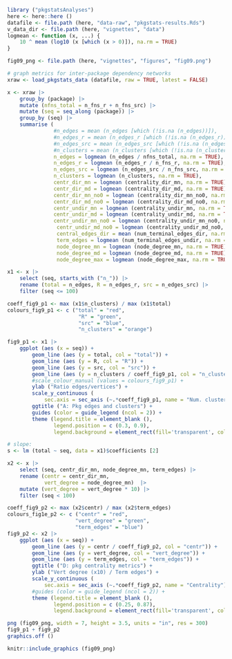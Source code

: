 
<!--
Fig 9 but over package release instead of year
-->

```r
library ("pkgstatsAnalyses")
here <- here::here ()
datafile <- file.path (here, "data-raw", "pkgstats-results.Rds")
v_data_dir <- file.path (here, "vignettes", "data")
logmean <- function (x, ...) {
    10 ^ mean (log10 (x [which (x > 0)]), na.rm = TRUE)
}

fig09_png <- file.path (here, "vignettes", "figures", "fig09.png")
```

```r
# graph metrics for inter-package dependency networks
xraw <- load_pkgstats_data (datafile, raw = TRUE, latest = FALSE)

x <- xraw |>
    group_by (package) |>
    mutate (nfns_total = n_fns_r + n_fns_src) |>
    mutate (seq = seq_along (package)) |>
    group_by (seq) |>
    summarise (
               #n_edges = mean (n_edges [which (!is.na (n_edges))]),
               #n_edges_r = mean (n_edges_r [which (!is.na (n_edges_r))]),
               #n_edges_src = mean (n_edges_src [which (!is.na (n_edges_src))]),
               #n_clusters = mean (n_clusters [which (!is.na (n_clusters))]),
               n_edges = logmean (n_edges / nfns_total, na.rm = TRUE),
               n_edges_r = logmean (n_edges_r / n_fns_r, na.rm = TRUE),
               n_edges_src = logmean (n_edges_src / n_fns_src, na.rm = TRUE),
               n_clusters = logmean (n_clusters, na.rm = TRUE),
               centr_dir_mn = logmean (centrality_dir_mn, na.rm = TRUE),
               centr_dir_md = logmean (centrality_dir_md, na.rm = TRUE),
               centr_dir_mn_no0 = logmean (centrality_dir_mn_no0, na.rm = TRUE),
               centr_dir_md_no0 = logmean (centrality_dir_md_no0, na.rm = TRUE),
               centr_undir_mn = logmean (centrality_undir_mn, na.rm = TRUE),
               centr_undir_md = logmean (centrality_undir_md, na.rm = TRUE),
               centr_undir_mn_no0 = logmean (centrality_undir_mn_no0, na.rm = TRUE),
                centr_undir_md_no0 = logmean (centrality_undir_md_no0, na.rm = TRUE),
                central_edges_dir = mean (num_terminal_edges_dir, na.rm = TRUE),
                term_edges = logmean (num_terminal_edges_undir, na.rm = TRUE),
                node_degree_mn = logmean (node_degree_mn, na.rm = TRUE),
                node_degree_md = logmean (node_degree_md, na.rm = TRUE),
                node_degree_max = logmean (node_degree_max, na.rm = TRUE))
```


```r
x1 <- x |>
    select (seq, starts_with ("n_")) |>
    rename (total = n_edges, R = n_edges_r, src = n_edges_src) |>
    filter (seq <= 100)

coeff_fig9_p1 <- max (x1$n_clusters) / max (x1$total)
colours_fig9_p1 <- c ("total" = "red",
                       "R" = "green",
                       "src" = "blue",
                       "n_clusters" = "orange")

fig9_p1 <- x1 |>
    ggplot (aes (x = seq)) +
        geom_line (aes (y = total, col = "total")) +
        geom_line (aes (y = R, col = "R")) +
        geom_line (aes (y = src, col = "src")) +
        geom_line (aes (y = n_clusters / coeff_fig9_p1, col = "n_clusters")) +
        #scale_colour_manual (values = colours_fig9_p1) +
        ylab ("Ratio edges/vertices") +
        scale_y_continuous (
            sec.axis = sec_axis (~.*coeff_fig9_p1, name = "Num. clusters")) +
        ggtitle ("A: Pkg edges and clusters") +
        guides (color = guide_legend (ncol = 2)) +
        theme (legend.title = element_blank (),
               legend.position = c (0.3, 0.9),
               legend.background = element_rect(fill='transparent', colour='transparent'))

# slope:
s <- lm (total ~ seq, data = x1)$coefficients [2]
```

```r
x2 <- x |>
    select (seq, centr_dir_mn, node_degree_mn, term_edges) |>
    rename (centr = centr_dir_mn,
            vert_degree = node_degree_mn)  |>
    mutate (vert_degree = vert_degree * 10) |>
    filter (seq < 100)

coeff_fig9_p2 <- max (x2$centr) / max (x2$term_edges)
colours_fig1e_p2 <- c ("centr" = "red",
                      "vert_degree" = "green",
                      "term_edges" = "blue")
fig9_p2 <- x2 |>
    ggplot (aes (x = seq)) +
        geom_line (aes (y = centr / coeff_fig9_p2, col = "centr")) +
        geom_line (aes (y = vert_degree, col = "vert_degree")) +
        geom_line (aes (y = term_edges, col = "term_edges")) +
        ggtitle ("D: pkg centrality metrics") +
        ylab ("Vert degree (x10) / Term edges") +
        scale_y_continuous (
            sec.axis = sec_axis (~.*coeff_fig9_p2, name = "Centrality")) +
        #guides (color = guide_legend (ncol = 2)) +
        theme (legend.title = element_blank (),
               legend.position = c (0.25, 0.87),
               legend.background = element_rect(fill='transparent', colour='transparent'))
```


```r
png (fig09_png, width = 7, height = 3.5, units = "in", res = 300)
fig9_p1 + fig9_p2
graphics.off ()
```

```r
knitr::include_graphics (fig09_png)
```
